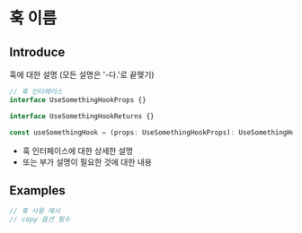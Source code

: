 # 훅 이름

## Introduce

훅에 대한 설명
(모든 설명은 '-다.'로 끝맺기)

```ts
// 훅 인터페이스
interface UseSomethingHookProps {}

interface UseSomethingHookReturns {}

const useSomethingHook = (props: UseSomethingHookProps): UseSomethingHookReturns
```

- 훅 인터페이스에 대한 상세한 설명
- 또는 부가 설명이 필요한 것에 대한 내용

## Examples

```ts copy
// 훅 사용 예시
// copy 옵션 필수
```
